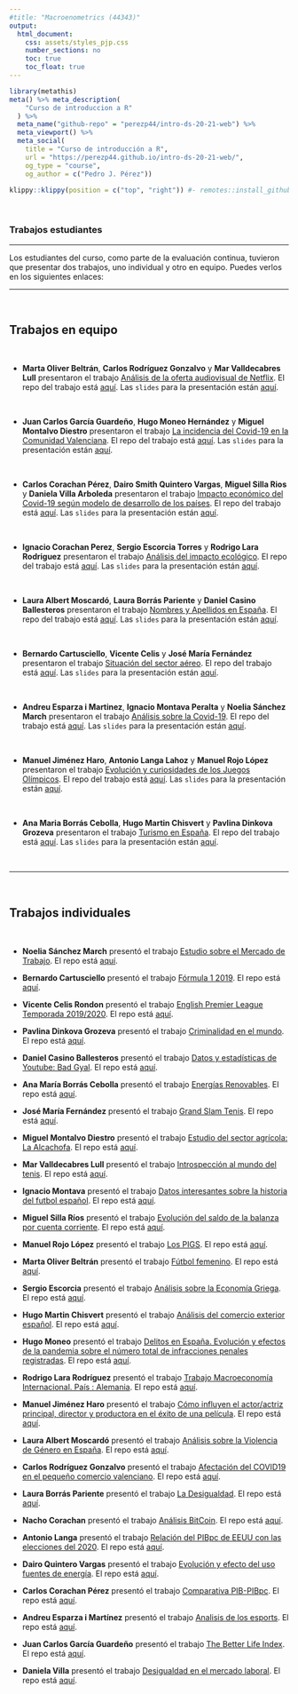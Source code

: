 ```yaml
---
#title: "Macroenometrics (44343)"
output:
  html_document:
    css: assets/styles_pjp.css
    number_sections: no
    toc: true
    toc_float: true
---
```



```r
library(metathis)
meta() %>% meta_description(
    "Curso de introduccion a R"
  ) %>% 
  meta_name("github-repo" = "perezp44/intro-ds-20-21-web") %>% 
  meta_viewport() %>% 
  meta_social(
    title = "Curso de introducción a R",
    url = "https://perezp44.github.io/intro-ds-20-21-web/",
    og_type = "course",
    og_author = c("Pedro J. Pérez"))
```



```r
klippy::klippy(position = c("top", "right")) #- remotes::install_github("rlesur/klippy")
```


<br>

### Trabajos estudiantes

-----------------------------------

Los estudiantes del curso, como parte de la evaluación continua, tuvieron que presentar dos trabajos, uno individual y otro en equipo. Puedes verlos en los siguientes enlaces:


-----------------------------------

<br>

## Trabajos en equipo

<br>


- **Marta Oliver Beltrán**, **Carlos Rodríguez Gonzalvo** y **Mar Valldecabres Lull** presentaron el trabajo [Análisis de la oferta audiovisual de Netflix](https://martaoliver.github.io/trabajo_BigData_equipo/){target="_blank"}. El repo del trabajo está [aquí](https://github.com/martaoliver/trabajo_BigData_equipo){target="_blank"}.  Las `slides` para la presentación están [aquí](https://martaoliver.github.io/trabajo_BigData_slides/){target="_blank"}.

<br> 

- **Juan Carlos García Guardeño**, **Hugo Moneo Hernández** y **Miguel Montalvo Diestro** presentaron el trabajo [La incidencia del Covid-19 en la Comunidad Valenciana](https://Miguercios.github.io/trabajo_BigData_equipo/){target="_blank"}. El repo del trabajo está [aquí](https://github.com/Miguercios/trabajo_BigData_equipo){target="_blank"}. Las `slides` para la presentación están [aquí](https://Miguercios.github.io/trabajo_BigData_slides/){target="_blank"}.

<br>

- **Carlos Corachan Pérez**, **Dairo Smith Quintero Vargas**, **Miguel Silla Rios** y **Daniela Villa Arboleda** presentaron el trabajo [Impacto económico del Covid-19 según modelo de desarrollo de los países](https://Daiquin.github.io/trabajo_BigData_equipo/){target="_blank"}. El repo del trabajo está [aquí](https://github.com/Daiquin/trabajo_BigData_equipo){target="_blank"}. Las `slides` para la presentación están [aquí](https://Daiquin.github.io/trabajo_BigData_slides/){target="_blank"}.

<br>

- **Ignacio Corachan Perez**, **Sergio Escorcia Torres** y **Rodrigo Lara Rodriguez** presentaron el trabajo [Análisis del impacto ecológico](https://rodri45l.github.io/trabajo_BigData_equipo/){target="_blank"}. El repo del trabajo está [aquí](https://github.com/rodri45l/trabajo_BigData_equipo){target="_blank"}. Las `slides` para la presentación están [aquí](https://rodri45l.github.io/trabajo_BigData_slides/){target="_blank"}.

<br>


- **Laura Albert Moscardó**, **Laura Borrás Pariente** y **Daniel Casino Ballesteros** presentaron el trabajo [Nombres y Apellidos en España](https://dasdfg098.github.io/trabajo_BigData_equipo/){target="_blank"}. El repo del trabajo está [aquí](https://github.com/dasdfg098/trabajo_BigData_equipo){target="_blank"}. Las `slides` para la presentación están [aquí](https://dasdfg098.github.io/trabajo_BigData_slides/){target="_blank"}.

<br>

- **Bernardo Cartusciello**, **Vicente Celis** y **José María Fernández** presentaron el trabajo [Situación del sector aéreo](https://bernicartusciello.github.io/trabajo_BigData_equipo/){target="_blank"}. El repo del trabajo está [aquí](https://github.com/bernicartusciello/trabajo_BigData_equipo){target="_blank"}. Las `slides` para la presentación están [aquí](https://bernicartusciello.github.io/trabajo_BigData_slides/){target="_blank"}.


<br>

- **Andreu Esparza i Martinez**, **Ignacio Montava Peralta** y **Noelia Sánchez March** presentaron el trabajo [Análisis sobre la Covid-19](https://nosan5.github.io/trabajo_BigData_equipo/){target="_blank"}. El repo del trabajo está [aquí](https://github.com/nosan5/trabajo_BigData_equipo){target="_blank"}. Las `slides` para la presentación están [aquí](https://nosan5.github.io/trabajo_BigData_slides/){target="_blank"}.

<br>

- **Manuel Jiménez Haro**, **Antonio Langa Lahoz** y **Manuel Rojo López** presentaron el trabajo [Evolución y curiosidades de los Juegos Olímpicos](https://manujimenez62.github.io/trabajo_BigData_equipo/){target="_blank"}. El repo del trabajo está [aquí](https://github.com/manujimenez62/trabajo_BigData_equipo){target="_blank"}. Las `slides` para la presentación están [aquí](https://manujimenez62.github.io/trabajo_BigData_slides/){target="_blank"}.


<br>

- **Ana Maria Borrás Cebolla**, **Hugo Martin Chisvert** y **Pavlina Dinkova Grozeva** presentaron el trabajo [Turismo en España](https://xi765.github.io/trabajo_BigData_equipo/){target="_blank"}. El repo del trabajo está [aquí](https://github.com/xi765/trabajo_BigData_equipo){target="_blank"}. Las `slides` para la presentación están [aquí](https://xi765.github.io/trabajo_BigData_slides/){target="_blank"}.



<br>


----------------------------------

<br>

## Trabajos individuales

<br>

- **Noelia Sánchez March** presentó el trabajo [Estudio sobre el Mercado de Trabajo](https://nosan5.github.io/trabajo_BigData/){target="_blank"}. El repo está [aquí](https://github.com/nosan5/trabajo_BigData){target="_blank"}.

- **Bernardo Cartusciello** presentó el trabajo [Fórmula 1 2019](https://bernicartusciello.github.io/trabajo_BigData/){target="_blank"}. El repo está [aquí](https://github.com/bernicartusciello/trabajo_BigData){target="_blank"}.

- **Vicente Celis Rondon** presentó el trabajo [English Premier League Temporada 2019/2020](https://vicentecelisr.github.io/trabajo_BigData/){target="_blank"}. El repo está [aquí](https://github.com/vicentecelisr/trabajo_BigData){target="_blank"}.

- **Pavlina Dinkova Grozeva** presentó el trabajo [Criminalidad en el mundo](https://pavlinadinkova.github.io/trabajo_BigData/){target="_blank"}. El repo está [aquí](https://github.com/pavlinadinkova/trabajo_BigData){target="_blank"}.

- **Daniel Casino Ballesteros** presentó el trabajo [Datos y estadísticas de Youtube: Bad Gyal](https://dasdfg098.github.io/trabajo_BigData/){target="_blank"}. El repo está [aquí](https://github.com/dasdfg098/trabajo_BigData){target="_blank"}.

- **Ana María Borrás Cebolla** presentó el trabajo [Energías Renovables](https://AnaMaria1198.github.io/trabajo_BigData/){target="_blank"}. El repo está [aquí](https://github.com/AnaMaria1198/trabajo_BigData){target="_blank"}.

- **José María Fernández** presentó el trabajo [Grand Slam Tenis](https://josemafc.github.io/trabajo_BigData/){target="_blank"}. El repo está [aquí](https://github.com/josemafc/trabajo_BigData){target="_blank"}.

- **Miguel Montalvo Diestro** presentó el trabajo [Estudio del sector agrícola: La Alcachofa](https://miguercios.github.io/trabajo_BigData/){target="_blank"}. El repo está [aquí](https://github.com/miguercios/trabajo_BigData){target="_blank"}.

- **Mar Valldecabres Lull** presentó el trabajo [Introspección al mundo del tenis](https://Valldecabres.github.io/trabajo_BigData/){target="_blank"}. El repo está [aquí](https://github.com/Valldecabres/trabajo_BigData){target="_blank"}.

- **Ignacio Montava** presentó el trabajo [Datos interesantes sobre la historia del futbol español](https://imontava10.github.io/trabajo_BigData/){target="_blank"}. El repo está [aquí](https://github.com/imontava10/trabajo_BigData){target="_blank"}.

- **Miguel Silla Ríos** presentó el trabajo [Evolución del saldo de la balanza por cuenta corriente](https://MiguelSillaRios.github.io/trabajo_BigData/){target="_blank"}. El repo está [aquí](https://github.com/MiguelSillaRios/trabajo_BigData){target="_blank"}.

- **Manuel Rojo López** presentó el trabajo [Los PIGS](https://roloma6.github.io/trabajo_BigData/){target="_blank"}. El repo está [aquí](https://github.com/roloma6/trabajo_BigData){target="_blank"}.

- **Marta Oliver Beltrán** presentó el trabajo [Fútbol femenino](https://martaoliver.github.io/trabajo_BigData/){target="_blank"}. El repo está [aquí](https://github.com/martaoliver/trabajo_BigData){target="_blank"}.

- **Sergio Escorcia** presentó el trabajo [Análisis sobre la Economía Griega](https://seresto.github.io/trabajo_BigData/){target="_blank"}. El repo está [aquí](https://github.com/seresto/trabajo_BigData){target="_blank"}.
 
- **Hugo Martin Chisvert** presentó el trabajo [Análisis del comercio exterior español](https://xi765.github.io/trabajo_BigData/){target="_blank"}. El repo está [aquí](https://github.com/xi765/trabajo_BigData){target="_blank"}.

- **Hugo Moneo** presentó el trabajo [Delitos en España. Evolución y efectos de la pandemia sobre el número total de infracciones penales registradas](https://hugomn0.github.io/trabajo_BigData/){target="_blank"}. El repo está [aquí](https://github.com/hugomn0/trabajo_BigData){target="_blank"}.

- **Rodrigo Lara Rodríguez** presentó el trabajo [Trabajo Macroeconomía Internacional. País : Alemania](https://rodri45l.github.io/trabajo_BigData/){target="_blank"}. El repo está [aquí](https://github.com/rodri45l/trabajo_BigData){target="_blank"}.

- **Manuel Jiménez Haro** presentó el trabajo [Cómo influyen el actor/actriz principal, director y productora en el éxito de una película](https://manujimenez62.github.io/trabajo_BigData/){target="_blank"}. El repo está [aquí](https://github.com/manujimenez62/trabajo_BigData){target="_blank"}.

- **Laura Albert Moscardó** presentó el trabajo [Análisis sobre la Violencia de Género en España](https://laualmos.github.io/trabajo_BigData/){target="_blank"}. El repo está [aquí](https://github.com/laualmos/trabajo_BigData){target="_blank"}.

- **Carlos Rodríguez Gonzalvo** presentó el trabajo [Afectación del COVID19 en el pequeño comercio valenciano](https://carlosrodriguezgonzalvo.github.io/trabajo_BigData/){target="_blank"}. El repo está [aquí](https://github.com/carlosrodriguezgonzalvo/trabajo_BigData){target="_blank"}.

- **Laura Borrás Pariente** presentó el trabajo [La Desigualdad](https://laura3699.github.io/trabajo_BigData/){target="_blank"}. El repo está [aquí](https://github.com/laura3699/trabajo_BigData){target="_blank"}.

- **Nacho Corachan** presentó el trabajo [Análisis BitCoin](https://Nacho-CP.github.io/trabajo_BigData/){target="_blank"}. El repo está [aquí](https://github.com/Nacho-CP/trabajo_BigData){target="_blank"}.


- **Antonio Langa** presentó el trabajo [Relación del PIBpc de EEUU con las elecciones del 2020](https://Antonio202021.github.io/trabajo_BigData/){target="_blank"}. El repo está [aquí](https://github.com/Antonio202021/trabajo_BigData){target="_blank"}.


- **Dairo Quintero Vargas** presentó el trabajo [Evolución y efecto del uso fuentes de energía](https://Daiquin.github.io/trabajo_BigData/){target="_blank"}. El repo está [aquí](https://github.com/Daiquin/trabajo_BigData){target="_blank"}.


- **Carlos Corachan Pérez** presentó el trabajo [Comparativa PIB-PIBpc](https://carcope.github.io/trabajo_BigData/){target="_blank"}. El repo está [aquí](https://github.com/carcope/trabajo_BigData){target="_blank"}.

- **Andreu Esparza i Martínez** presentó el trabajo [Analisis de los esports](https://Andreuesparza.github.io/trabajo_BigData/){target="_blank"}. El repo está [aquí](https://github.com/Andreuesparza/trabajo_BigData){target="_blank"}.


- **Juan Carlos García Guardeño** presentó el trabajo [The Better Life Index](https://carlosmanises.github.io/trabajo_BigData/){target="_blank"}. El repo está [aquí](https://github.com/carlosmanises/trabajo_BigData){target="_blank"}.


- **Daniela Villa** presentó el trabajo [Desigualdad en el mercado laboral](https://daalviar.github.io/trabajo_BigData/){target="_blank"}. El repo está [aquí](https://github.com/daalviar/trabajo_BigData){target="_blank"}.


<br><br><br>


<div class="tocify-extend-page" data-unique="tocify-extend-page" style="height: 0;"></div>
